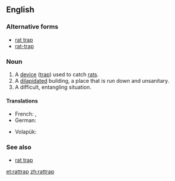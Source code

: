 ==English==

===Alternative forms===
* [[rat trap]]
* [[rat-trap]]

===Noun===
{{en-noun}}
# A [[device]] ([[trap]]) used to catch [[rat]]s.
# A [[dilapidated]] building, a place that is run down and unsanitary.
# A difficult, entangling situation.

====Translations====
{{trans-top|device used to catch rats}}
* French: {{t-|fr|piège à rats|m}}, {{t+|fr|ratière|f}}
* German: {{t+|de|Rattenfalle|f}}
{{trans-mid}}
* Volapük: {{t-|vo|ratiträp}}
{{trans-bottom}}

{{trans-top|dilapidated, unsanitary building}}
{{trans-mid}}
{{trans-bottom}}

{{trans-top|difficult, entangling situation}}
{{trans-mid}}
{{trans-bottom}}

===See also===
*[[rat trap]]

[[et:rattrap]]
[[zh:rattrap]]